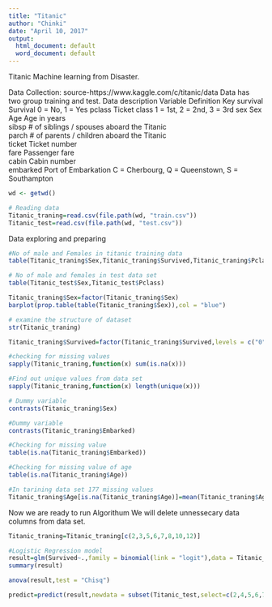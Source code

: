 ```yaml
---
title: "Titanic"
author: "Chinki"
date: "April 10, 2017"
output:
  html_document: default
  word_document: default
---
```

Titanic Machine learning from Disaster.

Data Collection:
source-https://www.kaggle.com/c/titanic/data
Data has two group training and test.
Data description 
Variable	Definition	Key
survival	Survival	0 = No, 1 = Yes
pclass	Ticket class	1 = 1st, 2 = 2nd, 3 = 3rd
sex	Sex	
Age	Age in years	
sibsp	# of siblings / spouses aboard the Titanic	
parch	# of parents / children aboard the Titanic	
ticket	Ticket number	
fare	Passenger fare	
cabin	Cabin number	
embarked	Port of Embarkation	C = Cherbourg, Q = Queenstown, S = Southampton
```r
wd <- getwd()
```

```r
# Reading data
Titanic_traning=read.csv(file.path(wd, "train.csv"))
Titanic_test=read.csv(file.path(wd, "test.csv"))
```

Data exploring and preparing 
```r
#No of male and Females in titanic training data 
table(Titanic_traning$Sex,Titanic_traning$Survived,Titanic_traning$Pclass)
```

```r
# No of male and females in test data set
table(Titanic_test$Sex,Titanic_test$Pclass)
```

```r

Titanic_traning$Sex=factor(Titanic_traning$Sex)
barplot(prop.table(table(Titanic_traning$Sex)),col = "blue")
```
```r
# examine the structure of dataset
str(Titanic_traning)
```
```r
Titanic_traning$Survived=factor(Titanic_traning$Survived,levels = c("0","1"),labels = c("survived","notsurvived"))
```

```r
#checking for missing values 
sapply(Titanic_traning,function(x) sum(is.na(x)))
```

```r
#Find out unique values from data set
sapply(Titanic_traning,function(x) length(unique(x)))
```
```r
# Dummy variable
contrasts(Titanic_traning$Sex)
```
```r
#Dummy variable 
contrasts(Titanic_traning$Embarked)
```
```r
#Checking for missing value
table(is.na(Titanic_traning$Embarked))
```
```r
#Checking for missing value of age 
table(is.na(Titanic_traning$Age))

```
```r
#In tarining data set 177 missing values
Titanic_traning$Age[is.na(Titanic_traning$Age)]=mean(Titanic_traning$Age,na.rm = T)
```
Now we are ready to run Algorithum 
We will delete unnessecary data columns from data set.
```r
Titanic_traning=Titanic_traning[c(2,3,5,6,7,8,10,12)]
```

```r
#Logistic Regression model
result=glm(Survived~.,family = binomial(link = "logit"),data = Titanic_traning,control = list(maxit = 1500))
summary(result)
```
```r
anova(result,test = "Chisq")
```

```r
predict=predict(result,newdata = subset(Titanic_test,select=c(2,4,5,6,7,8,9,10,11)))
```

